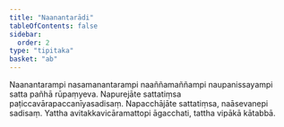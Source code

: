 ```yaml
---
title: "Naanantarādi"
tableOfContents: false
sidebar:
  order: 2
type: "tipitaka"
basket: "ab"
---
```



<DynamicBreadcrumb />

<Division number="53">

<Paragraph number="233">
Naanantarampi nasamanantarampi naaññamaññampi naupanissayampi satta pañhā rūpaṃyeva. Napurejāte sattatiṃsa paṭiccavārapaccanīyasadisaṃ. Napacchājāte sattatiṃsa, naāsevanepi sadisaṃ. Yattha avitakkavicāramattopi āgacchati, tattha vipākā kātabbā.
</Paragraph>
</Division>